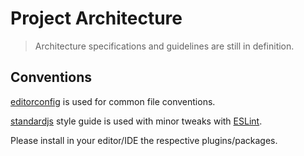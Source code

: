 
# Project Architecture

> Architecture specifications and guidelines are still in definition.

## Conventions

[editorconfig](http://editorconfig.org) is used for common file conventions.

[standardjs](https://standardjs.com) style guide is used with minor tweaks with
[ESLint](https://eslint.org).

Please install in your editor/IDE the respective plugins/packages.

